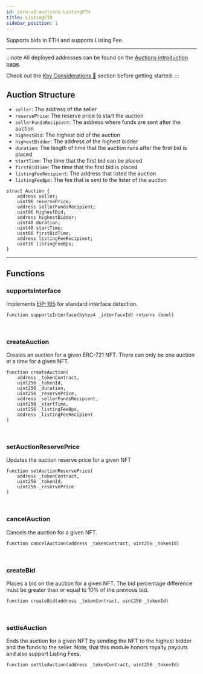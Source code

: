 ```yaml
---
id: zora-v3-auctions-ListingETH
title: ListingETH
sidebar_position: 1
---
```

Supports bids in ETH and supports Listing Fee.

---

:::note
All deployed addresses can be found on the [Auctions introduction page](../zora-v3-reserve-auctions-intro#reserve-auction-addresses).

Check out the [Key Considerations 🔑](../zora-v3-reserve-auctions-intro#key-considerations-) section before getting started.
:::

## Auction Structure

- `seller`: The address of the seller
- `reservePrice`: The reserve price to start the auction
- `sellerFundsRecipient`: The address where funds are sent after the auction
- `highestBid`: The highest bid of the auction
- `highestBidder`: The address of the highest bidder
- `duration`: The length of time that the auction runs after the first bid is placed
- `startTime`: The time that the first bid can be placed
- `firstBidTime`: The time that the first bid is placed
- `listingFeeRecipient`: The address that listed the auction
- `listingFeeBps`: The fee that is sent to the lister of the auction

```
struct Auction {
    address seller;
    uint96 reservePrice;
    address sellerFundsRecipient;
    uint96 highestBid;
    address highestBidder;
    uint48 duration;
    uint48 startTime;
    uint80 firstBidTime;
    address listingFeeRecipient;
    uint16 listingFeeBps;
}
```

---

## Functions

### supportsInterface
Implements [EIP-165](https://eips.ethereum.org/EIPS/eip-165) for standard interface detection.

```
function supportsInterface(bytes4 _interfaceId) returns (bool)
```

<br/>

### createAuction
Creates an auction for a given ERC-721 NFT. There can only be one auction at a time for a given NFT.

```
function createAuction(
    address _tokenContract,
    uint256 _tokenId,
    uint256 _duration,
    uint256 _reservePrice,
    address _sellerFundsRecipient,
    uint256 _startTime,
    uint256 _listingFeeBps,
    address _listingFeeRecipient
)
```

<br/>

### setAuctionReservePrice
Updates the auction reserve price for a given NFT

```
function setAuctionReservePrice(
    address _tokenContract,
    uint256 _tokenId,
    uint256 _reservePrice
)
```

<br/>

### cancelAuction 
Cancels the auction for a given NFT.

```
function cancelAuction(address _tokenContract, uint256 _tokenId)
```

<br/>

### createBid
Places a bid on the auction for a given NFT. 
The bid percentage difference must be greater than or equal to 10% of the previous bid.

```
function createBid(address _tokenContract, uint256 _tokenId)
```

<br/>

### settleAuction
Ends the auction for a given NFT by sending the NFT to the highest bidder and the funds to the seller. 
Note, that this module honors royalty payouts and also support Listing Fees.

```
function settleAuction(address _tokenContract, uint256 _tokenId)
```